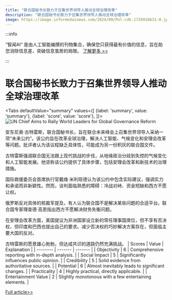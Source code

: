 ```yaml
---
title: "联合国秘书长致力于召集世界领导人推动全球治理改革"
description: "联合国秘书长致力于召集世界领导人推动全球治理改革"
image: https://image.informedainews.com/2024/09/Pol-cdk-1726918631-0.jpg
---
```



:::info

“智闻AI“ 是由人工智能编撰的刊物集合，确保您只获得最有价值的信息，旨在助您消除信息差，突破信息茧房的局限。  [了解更多 >>](/)

:::

# 联合国秘书长致力于召集世界领导人推动全球治理改革


<Tabs
	defaultValue="summary"
	values={[
	{label: 'summary', value: 'summary'},
	{label: 'score', value: 'score'},
]}>
<TabItem value="summary">
<img
  src="https://image.informedainews.com/2024/09/Pol-cdk-1726918631-0.jpg"
  alt="UN Chief Aims to Rally World Leaders for Global Governance Reform"
/>



安东尼奥·古特雷斯，联合国秘书长，旨在联合未来峰会上召集世界领导人采纳一项“未来公约”。该公约旨在改革全球治理，解决人工智能、气候变化和安理会改革等问题。批评者认为该议程缺乏具体性，可能成为另一份积灰的联合国文件。

古特雷斯强调联合国无法跟上现代挑战的步伐，从地缘政治分歧到失控的气候变化和人工智能发展。他坚称该公约提供了具体步骤，包括安理会改革和新技术的治理措施。

国际救援委员会首席执行官戴维·米利班德认为该公约中包含实际建议，强调实力和承诺而非新颖性。然而，谈判面临熟悉的障碍：冷战对峙、资金短缺和西方不愿让权。

俄罗斯反对具体的核裁军提及，有人认为联合国不是解决某些问题的合适平台。联合国专家理查德·高恩指出西方不愿解决财务失衡问题。

在安理会改革方面，美国提议为非洲国家设立新的常任理事国席位，但不享有否决权，但印度和巴西也提出自己的要求。减少否决权的巧妙解决方案存在，但面临主要大国的反对。

古特雷斯的愿景雄心勃勃，但达成共识的道路仍然充满挑战。
</TabItem>
<TabItem value="score">
	| Scores     | Value   | Explanation |
	| -------- | ------- | ------- |
	| Objectivity  | 6    | Comprehensive reporting with in-depth analysis.    |
	| Social Impact | 5     | Significantly influences public opinion.    |
	| Credibility    | 5    | Solid evidence from authoritative sources.    |
	| Potential    | 6    | Almost inevitably leads to significant changes.    |
	| Practicality    | 4    | Highly practical, directly applicable.    |
	| Entertainment Value    | 2    | Slightly monotonous with a few entertaining elements.    |
</TabItem>
</Tabs>

[Full article>>](https://www.theguardian.com/world/2024/sep/21/un-chief-antonio-guterres-to-seek-world-leaders-backing-for-vision-of-the-future)
